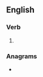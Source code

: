 ==English==

===Verb===
{{head|en|verb form}}

# {{en-third-person singular of|imprecate}}

===Anagrams===
* {{anagrams|en|a=aceeimprst|spermaceti}}